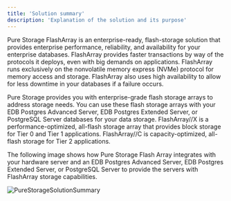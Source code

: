```yaml
---
title: 'Solution summary'
description: 'Explanation of the solution and its purpose'
---
```


Pure Storage FlashArray is an enterprise-ready, flash-storage solution that provides enterprise performance, reliability, and availability for your enterprise databases. FlashArray provides faster transactions by way of the protocols it deploys, even with big demands on applications. FlashArray runs exclusively on the nonvolatile memory express (NVMe) protocol for memory access and storage. FlashArray also uses high availability to allow for less downtime in your databases if a failure occurs.

Pure Storage provides you with enterprise-grade flash storage arrays to address storage needs. You can use these flash storage arrays with your EDB Postgres Advanced Server, EDB Postgres Extended Server, or PostgreSQL Server databases for your data storage. FlashArray//X is a performance-optimized, all-flash storage array that provides block storage for Tier 0 and Tier 1 applications. FlashArray//C is capacity-optimized, all-flash storage for Tier 2 applications.

The following image shows how Pure Storage Flash Array integrates with your hardware server and an EDB Postgres Advanced Server, EDB Postgres Extended Server, or PostgreSQL Server to provide the servers with FlashArray storage capabilities.

![PureStorageSolutionSummary](Images/PureStorageSolutionSummary.png)

